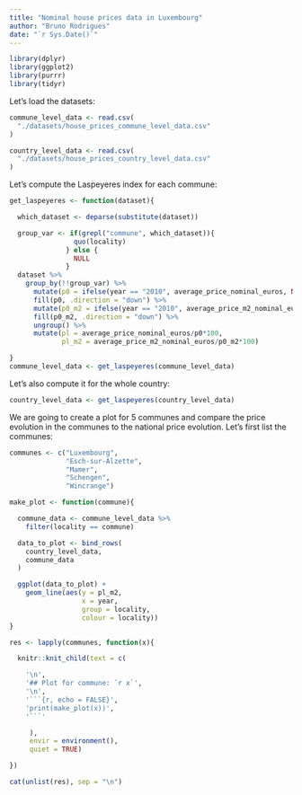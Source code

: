 ```yaml
---
title: "Nominal house prices data in Luxembourg"
author: "Bruno Rodrigues"
date: "`r Sys.Date()`"
---
```


```r
library(dplyr)
library(ggplot2)
library(purrr)
library(tidyr)
```

Let’s load the datasets:

```r
commune_level_data <- read.csv(
  "./datasets/house_prices_commune_level_data.csv"
)

country_level_data <- read.csv(
  "./datasets/house_prices_country_level_data.csv"
)
```

Let’s compute the Laspeyeres index for each commune:

```r
get_laspeyeres <- function(dataset){

  which_dataset <- deparse(substitute(dataset))

  group_var <- if(grepl("commune", which_dataset)){
                quo(locality)
              } else {
                NULL
              }
  dataset %>%
    group_by(!!group_var) %>%
      mutate(p0 = ifelse(year == "2010", average_price_nominal_euros, NA)) %>%
      fill(p0, .direction = "down") %>%
      mutate(p0_m2 = ifelse(year == "2010", average_price_m2_nominal_euros, NA)) %>%
      fill(p0_m2, .direction = "down") %>%
      ungroup() %>%
      mutate(pl = average_price_nominal_euros/p0*100,
             pl_m2 = average_price_m2_nominal_euros/p0_m2*100)

}
commune_level_data <- get_laspeyeres(commune_level_data)

```

Let’s also compute it for the whole country:

```r
country_level_data <- get_laspeyeres(country_level_data)

```

We are going to create a plot for 5 communes and compare the price evolution in the communes
to the national price evolution. Let’s first list the communes:

```r
communes <- c("Luxembourg",
              "Esch-sur-Alzette",
              "Mamer",
              "Schengen",
              "Wincrange")

```

```r
make_plot <- function(commune){

  commune_data <- commune_level_data %>%
    filter(locality == commune)

  data_to_plot <- bind_rows(
    country_level_data,
    commune_data
  )

  ggplot(data_to_plot) +
    geom_line(aes(y = pl_m2,
                  x = year,
                  group = locality,
                  colour = locality))
}

```

```r
res <- lapply(communes, function(x){

  knitr::knit_child(text = c(

    '\n',
    '## Plot for commune: `r x`',
    '\n',
    '```{r, echo = FALSE}',
    'print(make_plot(x))',
    '```'

     ),
     envir = environment(),
     quiet = TRUE)

})

cat(unlist(res), sep = "\n")

```


